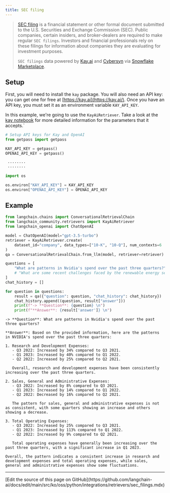 ```yaml
---
title: SEC filing
---
```


>[SEC filing](https://www.sec.gov/edgar) is a financial statement or other formal document submitted to the U.S. Securities and Exchange Commission (SEC). Public companies, certain insiders, and broker-dealers are required to make regular `SEC filings`. Investors and financial professionals rely on these filings for information about companies they are evaluating for investment purposes.
>
>`SEC filings` data powered by [Kay.ai](https://kay.ai) and [Cybersyn](https://www.cybersyn.com/) via [Snowflake Marketplace](https://app.snowflake.com/marketplace/providers/GZTSZAS2KCS/Cybersyn%2C%20Inc).

## Setup

First, you will need to install the `kay` package. You will also need an API key: you can get one for free at [https://kay.ai](https://kay.ai/). Once you have an API key, you must set it as an environment variable `KAY_API_KEY`.

In this example, we're going to use the `KayAiRetriever`. Take a look at the [kay notebook](/oss/python/integrations/retrievers/kay) for more detailed information for the parameters that it accepts.`

```python
# Setup API keys for Kay and OpenAI
from getpass import getpass

KAY_API_KEY = getpass()
OPENAI_API_KEY = getpass()
```

```output
 ········
 ········
```

```python
import os

os.environ["KAY_API_KEY"] = KAY_API_KEY
os.environ["OPENAI_API_KEY"] = OPENAI_API_KEY
```

## Example

```python
from langchain.chains import ConversationalRetrievalChain
from langchain_community.retrievers import KayAiRetriever
from langchain_openai import ChatOpenAI

model = ChatOpenAI(model="gpt-3.5-turbo")
retriever = KayAiRetriever.create(
    dataset_id="company", data_types=["10-K", "10-Q"], num_contexts=6
)
qa = ConversationalRetrievalChain.from_llm(model, retriever=retriever)
```

```python
questions = [
    "What are patterns in Nvidia's spend over the past three quarters?",
    # "What are some recent challenges faced by the renewable energy sector?",
]
chat_history = []

for question in questions:
    result = qa({"question": question, "chat_history": chat_history})
    chat_history.append((question, result["answer"]))
    print(f"-> **Question**: {question} \n")
    print(f"**Answer**: {result['answer']} \n")
```

```output
-> **Question**: What are patterns in Nvidia's spend over the past three quarters?

**Answer**: Based on the provided information, here are the patterns in NVIDIA's spend over the past three quarters:

1. Research and Development Expenses:
   - Q3 2022: Increased by 34% compared to Q3 2021.
   - Q1 2023: Increased by 40% compared to Q1 2022.
   - Q2 2022: Increased by 25% compared to Q2 2021.

   Overall, research and development expenses have been consistently increasing over the past three quarters.

2. Sales, General and Administrative Expenses:
   - Q3 2022: Increased by 8% compared to Q3 2021.
   - Q1 2023: Increased by 14% compared to Q1 2022.
   - Q2 2022: Decreased by 16% compared to Q2 2021.

   The pattern for sales, general and administrative expenses is not as consistent, with some quarters showing an increase and others showing a decrease.

3. Total Operating Expenses:
   - Q3 2022: Increased by 25% compared to Q3 2021.
   - Q1 2023: Increased by 113% compared to Q1 2022.
   - Q2 2022: Increased by 9% compared to Q2 2021.

   Total operating expenses have generally been increasing over the past three quarters, with a significant increase in Q1 2023.

Overall, the pattern indicates a consistent increase in research and development expenses and total operating expenses, while sales, general and administrative expenses show some fluctuations.
```

---

<Callout icon="pen-to-square" iconType="regular">
  [Edit the source of this page on GitHub](https://github.com/langchain-ai/docs/edit/main/src/ko/oss/python/integrations/retrievers/sec_filings.mdx)
</Callout>
